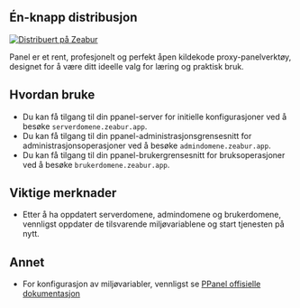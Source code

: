 ## Én-knapp distribusjon

[![Distribuert på Zeabur](https://zeabur.com/deployed-on-zeabur-dark.svg)](https://zeabur.com?referralCode=PPanelGroup&utm_source=PPanelGroup&utm_campaign=oss)

Panel er et rent, profesjonelt og perfekt åpen kildekode proxy-panelverktøy, designet for å være ditt ideelle valg for læring og praktisk bruk.

## Hvordan bruke

- Du kan få tilgang til din ppanel-server for initielle konfigurasjoner ved å besøke `serverdomene.zeabur.app`.
- Du kan få tilgang til din ppanel-administrasjonsgrensesnitt for administrasjonsoperasjoner ved å besøke `admindomene.zeabur.app`.
- Du kan få tilgang til din ppanel-brukergrensesnitt for bruksoperasjoner ved å besøke `brukerdomene.zeabur.app`.

## Viktige merknader

- Etter å ha oppdatert serverdomene, admindomene og brukerdomene, vennligst oppdater de tilsvarende miljøvariablene og start tjenesten på nytt.

## Annet

- For konfigurasjon av miljøvariabler, vennligst se [PPanel offisielle dokumentasjon](https://ppanel.dev/)


<Giscus />
